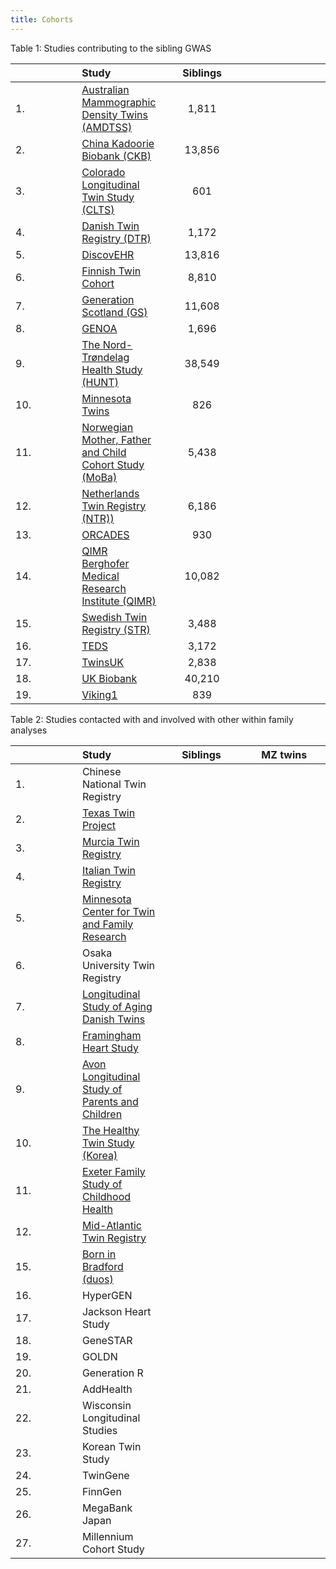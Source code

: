 ```yaml
---
title: Cohorts
---
```



Table 1: Studies contributing to the sibling GWAS

||Study|Siblings
| :---|:----   |          :---: |:---: |
|1. | [Australian Mammographic Density Twins (AMDTSS)](https://www.omicsdi.org/dataset/geo/GSE100227)|1,811
|2. | [China Kadoorie Biobank (CKB)](https://www.ckbiobank.org/site/)|13,856
|3. | [Colorado Longitudinal Twin Study (CLTS)](http://ibgwww.colorado.edu/lts/)|601
|4. | [Danish Twin Registry (DTR)](https://pubmed.ncbi.nlm.nih.gov/31544734/)|1,172
|5. | [DiscovEHR](http://www.discovehrshare.com)|13,816
|6. | [Finnish Twin Cohort](https://wiki.helsinki.fi/display/twineng/Twinstudy)|8,810
|7. | [Generation Scotland (GS)](https://www.ed.ac.uk/generation-scotland)|11,608
|8. | [GENOA](https://www.ncbi.nlm.nih.gov/projects/gap/cgi-bin/document.cgi?study_id=phs000379.v1.p1&phd=3593)|1,696
|9. | [The Nord-Trøndelag Health Study (HUNT)](https://www.ntnu.edu/hunt)|38,549
|10. | [Minnesota Twins](https://mctfr.psych.umn.edu/our-research/twin-family-study)|826
|11. | [Norwegian Mother, Father and Child Cohort Study (MoBa)](https://www.fhi.no/moba-en)|5,438
|12. | [Netherlands Twin Registry (NTR))](https://www.um.es/registrogemelos/ing/index.html)|6,186
|13. | [ORCADES](https://mrc.ukri.org/research/facilities-and-resources-for-researchers/cohort-directory/orkney-complex-disease-study-orcades/)|930
|14. | [QIMR Berghofer Medical Research Institute (QIMR)](https://www.qimrberghofer.edu.au/study/queensland-twin-registry-study/)|10,082
|15. | [Swedish Twin Registry (STR)](https://ki.se/en/research/the-swedish-twin-registry)|3,488
|16. | [TEDS](https://ki.se/en/research/the-swedish-twin-registry)|3,172
|17. | [TwinsUK](https://twinsuk.ac.uk)|2,838
|18. | [UK Biobank](https://www.ukbiobank.ac.uk)|40,210
|19. | [Viking1](https://www.ed.ac.uk/viking)|839

Table 2: Studies contacted with and involved with other within family analyses

||Study|Siblings|MZ twins|Trios|Duos
| :---|:----   |          :---: |:---: |
|1. | Chinese National Twin Registry
|2. | [Texas Twin Project](https://sites.la.utexas.edu/twinproject/)
|3. | [Murcia Twin Registry]()
|4. | [Italian Twin Registry](http://old.iss.it/gemelli/)
|5.| [Minnesota Center for Twin and Family Research](http://mctfr.psych.umn.edu)
|6.| Osaka University Twin Registry
|7.| [Longitudinal Study of Aging Danish Twins](https://www.icpsr.umich.edu/icpsrweb/NACDA/studies/21041)
|8.| [Framingham Heart Study](https://www.framinghamheartstudy.org)
|9.| [Avon Longitudinal Study of Parents and Children](http://www.bristol.ac.uk/alspac/)
|10.| [The Healthy Twin Study (Korea)](http://www.twinkorea.org)
|11.| [Exeter Family Study of Childhood Health](EFSOCH)
|12.| [Mid-Atlantic Twin Registry](http://www.matr.vcu.edu)
|15.| [Born in Bradford (duos)](https://borninbradford.nhs.uk)
|16.| HyperGEN
|17.| Jackson Heart Study
|18.| GeneSTAR
|19.| GOLDN
|20.| Generation R
|21.| AddHealth
|22.| Wisconsin Longitudinal Studies
|23.| Korean Twin Study
|24.| TwinGene
|25.| FinnGen
|26.| MegaBank Japan
|27.| Millennium Cohort Study
